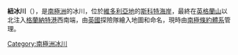 {{coord|77|2|S|162|24|E|display=title}}

'''紐冰川'''（{{lang-en|New Glacier}}），是[[南極洲|南極洲]]的冰川，位於[[維多利亞地|維多利亞地]]的[[斯科特海岸|斯科特海岸]]，最終在[[英格蘭山|英格蘭山]]以北注入[[格蘭納特港|格蘭納特港]]西南端，由[[英國|英國]]探險隊繪入地圖和命名，現時由[[南極條約體系|南極條約體系]]管理。

{{DEFAULTSORT:New Glacier}}
[[Category:南極洲冰川|Category:南極洲冰川]]


{{ScottCoast-geo-stub}}